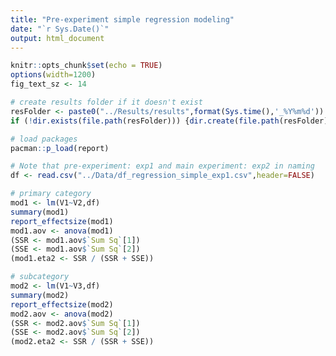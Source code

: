 ```yaml
---
title: "Pre-experiment simple regression modeling"
date: "`r Sys.Date()`"
output: html_document
---
```


```r
knitr::opts_chunk$set(echo = TRUE)
options(width=1200)
fig_text_sz <- 14

# create results folder if it doesn't exist
resFolder <- paste0("../Results/results",format(Sys.time(),'_%Y%m%d'))
if (!dir.exists(file.path(resFolder))) {dir.create(file.path(resFolder), recursive=T)}

# load packages
pacman::p_load(report)
```

```r
# Note that pre-experiment: exp1 and main experiment: exp2 in naming
df <- read.csv("../Data/df_regression_simple_exp1.csv",header=FALSE)
```

```r
# primary category
mod1 <- lm(V1~V2,df)
summary(mod1)
report_effectsize(mod1)
mod1.aov <- anova(mod1)
(SSR <- mod1.aov$`Sum Sq`[1])
(SSE <- mod1.aov$`Sum Sq`[2])
(mod1.eta2 <- SSR / (SSR + SSE))

# subcategory
mod2 <- lm(V1~V3,df)
summary(mod2)
report_effectsize(mod2)
mod2.aov <- anova(mod2)
(SSR <- mod2.aov$`Sum Sq`[1])
(SSE <- mod2.aov$`Sum Sq`[2])
(mod2.eta2 <- SSR / (SSR + SSE))
```
